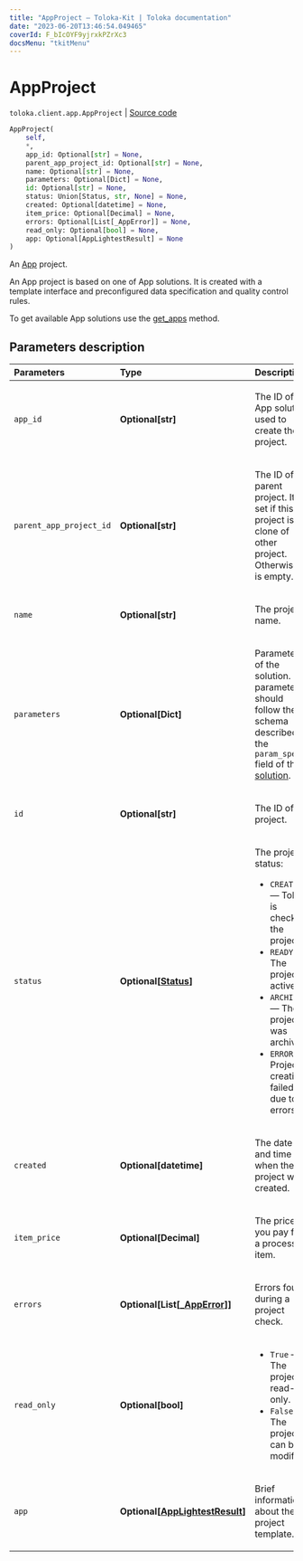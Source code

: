 ```yaml
---
title: "AppProject — Toloka-Kit | Toloka documentation"
date: "2023-06-20T13:46:54.049465"
coverId: F_bIcOYF9yjrxkPZrXc3
docsMenu: "tkitMenu"
---
```


# AppProject

`toloka.client.app.AppProject` | [Source code](https://github.com/Toloka/toloka-kit/blob/v1.2.0/src/client/app/__init__.py#L45)

```python
AppProject(
    self,
    *,
    app_id: Optional[str] = None,
    parent_app_project_id: Optional[str] = None,
    name: Optional[str] = None,
    parameters: Optional[Dict] = None,
    id: Optional[str] = None,
    status: Union[Status, str, None] = None,
    created: Optional[datetime] = None,
    item_price: Optional[Decimal] = None,
    errors: Optional[List[_AppError]] = None,
    read_only: Optional[bool] = None,
    app: Optional[AppLightestResult] = None
)
```

An [App](https://toloka.ai/docs/api/apps-reference/#tag--app-project) project.

An App project is based on one of App solutions. It is created with a template interface and preconfigured data specification and quality control rules.

To get available App solutions use the [get_apps](/docs/toloka-kit/reference/toloka.client.TolokaClient.get_apps) method.

## Parameters description

| Parameters | Type | Description |
| :----------| :----| :-----------|
`app_id`|**Optional\[str\]**|<p>The ID of the App solution used to create the project.</p>
`parent_app_project_id`|**Optional\[str\]**|<p>The ID of the parent project. It is set if this project is a clone of other project. Otherwise it is empty.</p>
`name`|**Optional\[str\]**|<p>The project name.</p>
`parameters`|**Optional\[Dict\]**|<p>Parameters of the solution. The parameters should follow the schema described in the `param_spec` field of the [solution](/docs/toloka-kit/reference/toloka.client.app.App).</p>
`id`|**Optional\[str\]**|<p>The ID of the project.</p>
`status`|**Optional\[[Status](/docs/toloka-kit/reference/toloka.client.app.AppProject.Status)\]**|<p>The project status:</p> <ul> <li>`CREATING` — Toloka is checking the project.</li> <li>`READY` — The project is active.</li> <li>`ARCHIVED` — The project was archived.</li> <li>`ERROR` — Project creation failed due to errors.</li> </ul>
`created`|**Optional\[datetime\]**|<p>The date and time when the project was created.</p>
`item_price`|**Optional\[Decimal\]**|<p>The price you pay for a processed item.</p>
`errors`|**Optional\[List\[[_AppError](/docs/toloka-kit/reference/toloka.client.app._AppError)\]\]**|<p>Errors found during a project check.</p>
`read_only`|**Optional\[bool\]**|<ul> <li>`True` — The project is read-only.</li> <li>`False` — The project can be modified.</li> </ul>
`app`|**Optional\[[AppLightestResult](/docs/toloka-kit/reference/toloka.client.app.AppLightestResult)\]**|<p>Brief information about the project template.</p>